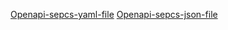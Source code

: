 
[Openapi-sepcs-yaml-file](/openapi/version-0.0-od.yaml)
[Openapi-sepcs-json-file](/openapi/version-0.0-od.json)
<SwaggerUI url="../openapi/version-0.0-od.json" />
